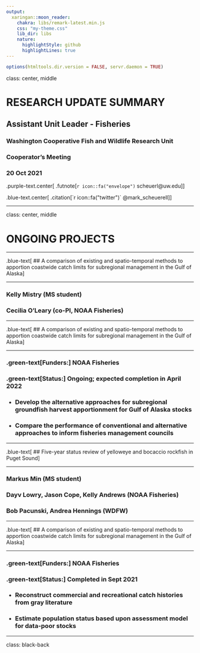 ```yaml
---
output:
  xaringan::moon_reader:
    chakra: libs/remark-latest.min.js
    css: "my-theme.css"
    lib_dir: libs
    nature:
      highlightStyle: github
      highlightLines: true
---
```


```r
options(htmltools.dir.version = FALSE, servr.daemon = TRUE)
```

class: center, middle

# RESEARCH UPDATE SUMMARY
## Assistant Unit Leader - Fisheries
### Washington Cooperative Fish and Wildlife Research Unit
### Cooperator's Meeting
### 20 Oct 2021

.purple-text.center[
.futnote[`r icon::fa("envelope")` scheuerl@uw.edu]
]

.blue-text.center[
.citation[`r icon::fa("twitter")` @mark_scheuerell]
]

---

class: center, middle

# ONGOING PROJECTS

---

.blue-text[
## A comparison of existing and spatio-temporal methods to apportion coastwide catch limits for subregional management in the Gulf of Alaska
]

***

### Kelly Mistry (MS student)
### Cecilia O'Leary (co-PI, NOAA Fisheries)

---

.blue-text[
## A comparison of existing and spatio-temporal methods to apportion coastwide catch limits for subregional management in the Gulf of Alaska
]

***

### .green-text[Funders:] NOAA Fisheries

### .green-text[Status:] Ongoing; expected completion in April 2022

* ### Develop the alternative approaches for subregional groundfish harvest apportionment for Gulf of Alaska stocks

* ###	Compare the performance of conventional and alternative approaches to inform fisheries management councils


---

.blue-text[
## Five-year status review of yelloweye and bocaccio rockfish in Puget Sound
]

***

### Markus Min (MS student)
### Dayv Lowry, Jason Cope, Kelly Andrews (NOAA Fisheries)
### Bob Pacunski, Andrea Hennings (WDFW)

---

.blue-text[
## A comparison of existing and spatio-temporal methods to apportion coastwide catch limits for subregional management in the Gulf of Alaska
]

***

### .green-text[Funders:] NOAA Fisheries

### .green-text[Status:] Completed in Sept 2021

* ### Reconstruct commercial and recreational catch histories from gray literature

* ###	Estimate population status based upon assessment model for data-poor stocks


---

class: black-back

